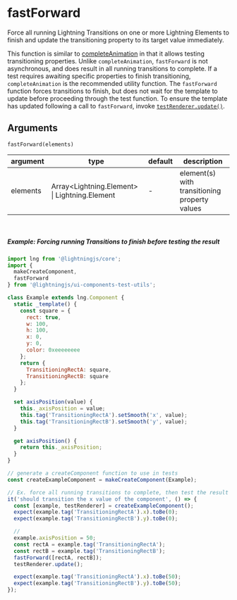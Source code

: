 <!--
  Copyright 2023 Comcast Cable Communications Management, LLC

  Licensed under the Apache License, Version 2.0 (the "License");
  you may not use this file except in compliance with the License.
  You may obtain a copy of the License at

  http://www.apache.org/licenses/LICENSE-2.0

  Unless required by applicable law or agreed to in writing, software
  distributed under the License is distributed on an "AS IS" BASIS,
  WITHOUT WARRANTIES OR CONDITIONS OF ANY KIND, either express or implied.
  See the License for the specific language governing permissions and
  limitations under the License.

  SPDX-License-Identifier: Apache-2.0
-->


<Meta title="Docs / Unit Testing / Test Utils / fastForward" />

# fastForward

Force all running Lightning Transitions on one or more Lightning Elements to finish and update the transitioning property to its target value immediately.

This function is similar to [completeAnimation](/story/unit-testing-test-utils-completeanimation--page) in that it allows testing transitioning properties. Unlike `completeAnimation`, `fastForward` is not asynchronous, and does result in all running transitions to complete. If a test requires awaiting specific properties to finish transitioning, `completeAnimation` is the recommended utility function. The `fastForward` function forces transitions to finish, but does not wait for the template to update before proceeding through the test function. To ensure the template has updated following a call to `fastForward`, invoke [`testRenderer.update()`](/story/unit-testing-test-renderer-overview--page).

## Arguments

`fastForward(elements)`

| argument | type                                           | default | description                                   |
| -------- | ---------------------------------------------- | ------- | --------------------------------------------- |
| elements | Array<Lightning.Element\> \| Lightning.Element | -       | element(s) with transitioning property values |

<br />

##### Example: Forcing running Transitions to finish before testing the result

```js
import lng from '@lightningjs/core';
import {
  makeCreateComponent,
  fastForward
} from '@lightningjs/ui-components-test-utils';

class Example extends lng.Component {
  static _template() {
    const square = {
      rect: true,
      w: 100,
      h: 100,
      x: 0,
      y: 0,
      color: 0xeeeeeeee
    };
    return {
      TransitioningRectA: square,
      TransitioningRectB: square
    };
  }

  set axisPosition(value) {
    this._axisPosition = value;
    this.tag('TransitioningRectA').setSmooth('x', value);
    this.tag('TransitioningRectB').setSmooth('y', value);
  }

  get axisPosition() {
    return this._axisPosition;
  }
}

// generate a createComponent function to use in tests
const createExampleComponent = makeCreateComponent(Example);

// Ex. force all running transitions to complete, then test the result
it('should transition the x value of the component', () => {
  const [example, testRenderer] = createExampleComponent();
  expect(example.tag('TransitioningRectA').x).toBe(0);
  expect(example.tag('TransitioningRectB').y).toBe(0);

  //
  example.axisPosition = 50;
  const rectA = example.tag('TransitioningRectA');
  const rectB = example.tag('TransitioningRectB');
  fastForward([rectA, rectB]);
  testRenderer.update();

  expect(example.tag('TransitioningRectA').x).toBe(50);
  expect(example.tag('TransitioningRectB').y).toBe(50);
});
```
